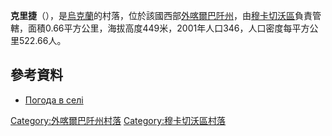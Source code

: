 {{coord|48|36|35|N|22|42|3|E|scale:100000|display=title}}

'''克里捷'''（{{lang-uk|Крите}}），是[[烏克蘭|烏克蘭]]的村落，位於該國西部[[外喀爾巴阡州|外喀爾巴阡州]]，由[[穆卡切沃區|穆卡切沃區]]負責管轄，面積0.66平方公里，海拔高度449米，2001年人口346，人口密度每平方公里522.66人。

==參考資料==
*[http://weather.in.ua/ua/zakarpatskaja/12397 Погода в селі ] {{Wayback|url=http://weather.in.ua/ua/zakarpatskaja/12397 |date=20161106040057 }}

{{DEFAULTSORT:Крите}}

[[Category:外喀爾巴阡州村落|Category:外喀爾巴阡州村落]]
[[Category:穆卡切沃區村落|Category:穆卡切沃區村落]]


{{Zakarpattia-geo-stub}}